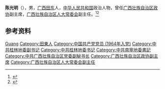 {{Otheruses|other=名为陈光明的其他人物|陈光明}}

'''陈光明'''（{{bd|1943年|11月19日|}}），男，[[广西|广西]][[田东|田东]]人，[[中华人民共和国|中华人民共和国]]政治人物，曾任[[广西壮族自治区政协|广西壮族自治区政协]]副主席，[[广西壮族自治区人大常委会|广西壮族自治区人大常委会]]副主任。<ref>{{Cite book|title=中华人民共和国职官志|author=何虎生, 李耀东, 向常福主编|publisher=中国社会出版社|year=2003|isbn=9787800883934|location=北京|pages=}}</ref><ref>{{Cite web|title=陈光明|url=http://www.gxnet.com/data/cit/show.do?id=5325|accessdate=2020-08-17|work=广西网}}</ref>

== 参考资料 ==
{{reflist}}

{{中国人物小作品}}

{{Authority control}}
{{DEFAULTSORT:Chen陈}}
[[Category:陈姓|Guang]]
[[Category:田東人|Category:田東人]]
[[Category:中国共产党党员_(1964年入党)|Category:中国共产党党员 (1964年入党)]]
[[Category:中共桂林地委副书记|Category:中共桂林地委副书记]]
[[Category:中共桂林地委书记|Category:中共桂林地委书记]]
[[Category:中共南寧地委書記|Category:中共南寧地委書記]]
[[Category:中共广西壮族自治区党委副秘书长|Category:中共广西壮族自治区党委副秘书长]]
[[Category:广西壮族自治区政协副主席|Category:广西壮族自治区政协副主席]]
[[Category:广西壮族自治区人大常委会副主任|Category:广西壮族自治区人大常委会副主任]]
